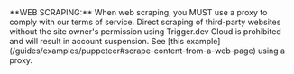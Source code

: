 <Warning>
  **WEB SCRAPING:** When web scraping, you MUST use a proxy to comply with our terms of service. Direct scraping of third-party websites without the site owner's permission using Trigger.dev Cloud is prohibited and will result in account suspension. See [this example](/guides/examples/puppeteer#scrape-content-from-a-web-page) using a proxy.
</Warning>